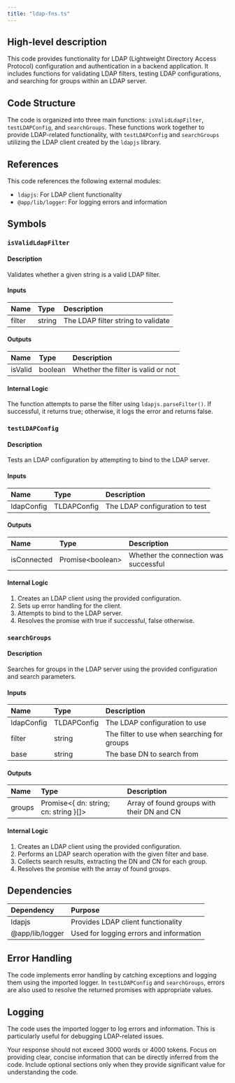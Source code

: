 ```yaml
---
title: "ldap-fns.ts"
---
```


## High-level description
This code provides functionality for LDAP (Lightweight Directory Access Protocol) configuration and authentication in a backend application. It includes functions for validating LDAP filters, testing LDAP configurations, and searching for groups within an LDAP server.

## Code Structure
The code is organized into three main functions: `isValidLdapFilter`, `testLDAPConfig`, and `searchGroups`. These functions work together to provide LDAP-related functionality, with `testLDAPConfig` and `searchGroups` utilizing the LDAP client created by the `ldapjs` library.

## References
This code references the following external modules:
- `ldapjs`: For LDAP client functionality
- `@app/lib/logger`: For logging errors and information

## Symbols

### `isValidLdapFilter`
#### Description
Validates whether a given string is a valid LDAP filter.

#### Inputs
| Name | Type | Description |
|:-----|:-----|:------------|
| filter | string | The LDAP filter string to validate |

#### Outputs
| Name | Type | Description |
|:-----|:-----|:------------|
| isValid | boolean | Whether the filter is valid or not |

#### Internal Logic
The function attempts to parse the filter using `ldapjs.parseFilter()`. If successful, it returns true; otherwise, it logs the error and returns false.

### `testLDAPConfig`
#### Description
Tests an LDAP configuration by attempting to bind to the LDAP server.

#### Inputs
| Name | Type | Description |
|:-----|:-----|:------------|
| ldapConfig | TLDAPConfig | The LDAP configuration to test |

#### Outputs
| Name | Type | Description |
|:-----|:-----|:------------|
| isConnected | Promise&lt;boolean&gt; | Whether the connection was successful |

#### Internal Logic
1. Creates an LDAP client using the provided configuration.
2. Sets up error handling for the client.
3. Attempts to bind to the LDAP server.
4. Resolves the promise with true if successful, false otherwise.

### `searchGroups`
#### Description
Searches for groups in the LDAP server using the provided configuration and search parameters.

#### Inputs
| Name | Type | Description |
|:-----|:-----|:------------|
| ldapConfig | TLDAPConfig | The LDAP configuration to use |
| filter | string | The filter to use when searching for groups |
| base | string | The base DN to search from |

#### Outputs
| Name | Type | Description |
|:-----|:-----|:------------|
| groups | Promise&lt;{ dn: string; cn: string }[]&gt; | Array of found groups with their DN and CN |

#### Internal Logic
1. Creates an LDAP client using the provided configuration.
2. Performs an LDAP search operation with the given filter and base.
3. Collects search results, extracting the DN and CN for each group.
4. Resolves the promise with the array of found groups.

## Dependencies
| Dependency | Purpose |
|:-----------|:--------|
| ldapjs | Provides LDAP client functionality |
| @app/lib/logger | Used for logging errors and information |

## Error Handling
The code implements error handling by catching exceptions and logging them using the imported logger. In `testLDAPConfig` and `searchGroups`, errors are also used to resolve the returned promises with appropriate values.

## Logging
The code uses the imported logger to log errors and information. This is particularly useful for debugging LDAP-related issues.

Your response should not exceed 3000 words or 4000 tokens. Focus on providing clear, concise information that can be directly inferred from the code. Include optional sections only when they provide significant value for understanding the code.